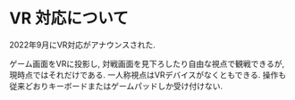# VR 対応について {-}

2022年9月にVR対応がアナウンスされた.

ゲーム画面をVRに投影し, 対戦画面を見下ろしたり自由な視点で観戦できるが, 現時点ではそれだけである. 一人称視点はVRデバイスがなくともできる. 操作も従来どおりキーボードまたはゲームパッドしか受け付けない.